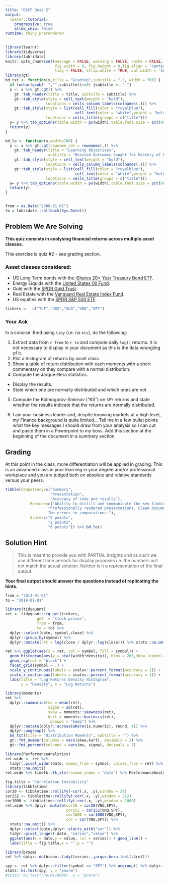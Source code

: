 ```yaml
---
title: "DSCF Quiz 2"
output:
  learnr::tutorial:
    progressive: true
    allow_skip: false
runtime: shiny_prerendered
---
```


```r
library(learnr)
library(tidyverse)
library(lubridate)
knitr::opts_chunk$set(message = FALSE, warning = FALSE, cache = FALSE,
                      fig.width = 9, fig.height = 6,fig.align = "center",
                      tidy = FALSE, strip.white = TRUE, out.width = '100%')
library(gt)
bd_txt <- function(x,title = "Grading",subtitle = "-", width = 700) {
  if (nchar(gsub(" ","",subtitle))==0) {subtitle <- "-"}
  y <- x %>% gt::gt() %>%
    gt::tab_header(title = title, subtitle = subtitle) %>%
    gt::tab_style(style = cell_text(weight = "bold"),
                  locations = cells_column_labels(colnames(.))) %>%
    gt::tab_style(style = list(cell_fill(color = "royalblue"),
                               cell_text(color = "white",weight = "bold")),
                  locations = cells_title(groups = c("title")))
  y= y %>% tab_options(table.width = px(width),table.font.size = pct(80))
  return(y)
}

bd_lo <- function(x,width=700) {
  y <- x %>% gt::gt(rowname_col = rownames(.)) %>%
    gt::tab_header(title = "Learning Objectives",
                   subtitle = "Desired Outcomes Sought for Mastery of Material") %>%
    gt::tab_style(style = cell_text(weight = "bold"),
                  locations = cells_column_labels(colnames(.))) %>%
    gt::tab_style(style = list(cell_fill(color = "royalblue"),
                               cell_text(color = "white",weight = "bold")),
                  locations = cells_title(groups = c("title")))
  y= y %>% tab_options(table.width = px(width),table.font.size = pct(80))
  return(y)
}


from = as.Date("2008-01-01")
to = lubridate::rollback(Sys.Date())
```

## Problem We Are Solving

**This quiz consists in analysing financial returns across multiple asset classes.**

This exercise is quiz #2 - see grading section.

### Asset classes considered:

+ US Long Term bonds with the [iShares 20+ Year Treasury Bond ETF](https://etfdb.com/etf/TLT/#etf-ticker-profile).
+ Energy Liquids with the [United States Oil Fund](https://etfdb.com/etf/USO/#etf-ticker-profile).
+ Gold with the [SPDR Gold Trust](https://etfdb.com/etf/GLD/#etf-ticker-profile).
+ Real Estate with the [Vanguard Real Estate Index Fund](https://etfdb.com/etf/VNQ/#etf-ticker-profile).
+ US equities with the [SPDR S&P 500 ETF](https://etfdb.com/etf/SPY/#etf-ticker-profile).

```r
tickers <-  c("TLT","USO","GLD","VNQ","SPY")
```

### Your Ask

In a concise .Rmd using `tidy` (i.e. no `xts`), do the following:

1. Extract data from `r from` to `r to` and compute daily `log()` returns. It is not necessary to display in your document as this is the data wrangling of it.
2. Plot a histogram of returns by asset class.
3. Show a table of return distribution with each moments with a short commentary on they compare with a normal distribution.
4. Compute the Jarque-Bera statistics.

  + Display the results.
  + State which one are normally distributed and which ones are not. 
5. Compute the Kolmogorov-Smirnov (“KS”) on `SPY` returns and state whether the results indicate that the returns are normally distributed.

6. I am your business leader and, despite knowing markets at a high level, my Finance background is quite limited... Tell me in a few bullet points what the key messages I should draw from your analysis so I can cut and paste them in a Powerpoint to my boss. Add this section at the beginning of the document in a summary section.  


## Grading

At this point in the class, more differentiation will be applied in grading. This is an advanced class in your learning in your degree and/or professional workplace and you are judged both on absolute and relative standards versus your peers.

```r
tibble(Competency=c("Summary",
                    "Presentation",
                    "Accuracy of code and results"),
           Measure=c("Ability to distill and communicate the key findings.",
                   "Professionally rendered presentations. Clean document of unnecessary clutter not relevant to the story. I am a business leader and interested in the story, not how you got to it.",
                   "No errors in computations."),
           Score=c("2 points",
                   "2 points",
                   "6 points")) %>% bd_lo()
```

## Solution Hint

> This is meant to provide you with PARTIAL insights and as such we use different time periods for display purposes i.e. the numbers will not match the actual solution. Neither is it a representation of the final output.    

**Your final output should answer the questions instead of replicating the hints.**

```r
from = "2013-01-01"
to = "2018-01-01"

library(tidyquant)
ret <- tidyquant::tq_get(tickers,
              get  = "stock.prices",
              from = from,
              to = to) %>% 
  dplyr::select(date, symbol,close) %>% 
  dplyr::group_by(symbol) %>% 
  dplyr::mutate(ret = log(close / dplyr::lag(close))) %>% stats::na.omit() 
```


```r
ret %>% ggplot(aes(x = ret, col = symbol, fill = symbol)) + 
  geom_histogram(aes(y = stat(width*density)), bins = 200,show.legend = FALSE) +
  geom_rug(col = "black") +
  facet_grid(symbol ~ .) +
  scale_y_continuous(labels = scales::percent_format(accuracy = 1)) + 
  scale_x_continuous(labels = scales::percent_format(accuracy = 1)) +
  labs(title = "Log Returns Density Histogram",
       y = "Density", x = "Log Returns")
```

```r
library(moments)
ret %>% 
  dplyr::summarise(mu = mean(ret),
                   sigma = sd(ret),
                   skew = moments::skewness(ret),
                   kurt = moments::kurtosis(ret),
                   .groups = "keep") %>% 
  dplyr::mutate(dplyr::across(where(is.numeric), round, 4)) %>% 
  dplyr::ungroup() %>% 
  bd_txt(title = "Distribution Moments", subtitle = "") %>% 
  gt::fmt_number(columns = vars(skew,kurt), decimals = 2) %>% 
  gt::fmt_percent(columns = vars(mu, sigma), decimals = 3)
```


```r
library(PerformanceAnalytics)
ret.wide <- ret %>%  
  tidyr::pivot_wider(date, names_from = symbol, values_from = ret) %>% 
  stats::na.omit() 
ret.wide %>% timetk::tk_xts(rename_index = "date") %>% PerformanceAnalytics::chart.Correlation()
```


```r
fig.title = "Correlation Instability"
library(tibbletime)
cor20 <- tibbletime::rollify(~cor(.x, .y),window = 20)
cor252 <- tibbletime::rollify(~cor(.x, .y),window = 252)
cor1000 <- tibbletime::rollify(~cor(.x, .y),window = 1000)
ret.wide %>% dplyr::mutate(cor20 = cor20(VNQ,SPY),
                           cor252 = cor252(VNQ,SPY),
                           cor1000 = cor1000(VNQ,SPY),
                           cor = cor(VNQ,SPY)) %>% 
  stats::na.omit() %>%
  dplyr::select(date,dplyr::starts_with("cor")) %>% 
  tidyr::pivot_longer(-date, "series","value") %>% 
  ggplot(aes(x = date,y = value, col = series)) + geom_line() +
  labs(title = fig.title,x = "",y = "")
```

```r
library(broom)
ret %>% dplyr::do(broom::tidy(tseries::jarque.bera.test(.$ret)))
```

```r
spy <- ret %>% dplyr::filter(symbol == "SPY") %>% ungroup() %>% dplyr::select(ret)
stats::ks.test(spy, y = "pnorm")
#stats::ks.test(rnorm(10000), y = "pnorm")
```


